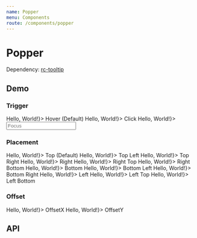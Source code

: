 ```yaml
---
name: Popper
menu: Components
route: /components/popper
---
```




# Popper

Dependency: [rc-tooltip](https://github.com/react-component/tooltip)

## Demo

### Trigger

<Playground>
  <Container>
    <Popper trigger={['hover']} overlay={<h1>Hello, World!</h1>}>
      <Box>Hover (Default)</Box>
    </Popper>
    <Popper trigger={['click']} overlay={<h1>Hello, World!</h1>}>
      <Box>Click</Box>
    </Popper>
    <Popper trigger={['focus']} overlay={<h1>Hello, World!</h1>}>
      <input placeholder="Focus" />
    </Popper>
  </Container>
</Playground>

### Placement

<Playground>
  <Container>
    <Popper placement="top" overlay={<h1>Hello, World!</h1>}>
      <Box>Top (Default)</Box>
    </Popper>
    <Popper placement="top-left" overlay={<h1>Hello, World!</h1>}>
      <Box>Top Left</Box>
    </Popper>
    <Popper placement="top-right" overlay={<h1>Hello, World!</h1>}>
      <Box>Top Right</Box>
    </Popper>
  </Container>
  <Container>
    <Popper placement="right" overlay={<h1>Hello, World!</h1>}>
      <Box>Right</Box>
    </Popper>
    <Popper placement="right-top" overlay={<h1>Hello, World!</h1>}>
      <Box>Right Top</Box>
    </Popper>
    <Popper placement="right-bottom" overlay={<h1>Hello, World!</h1>}>
      <Box>Right Bottom</Box>
    </Popper>
  </Container>
  <Container>
    <Popper placement="bottom" overlay={<h1>Hello, World!</h1>}>
      <Box>Bottom</Box>
    </Popper>
    <Popper placement="bottom-left" overlay={<h1>Hello, World!</h1>}>
      <Box>Bottom Left</Box>
    </Popper>
    <Popper placement="bottom-right" overlay={<h1>Hello, World!</h1>}>
      <Box>Bottom Right</Box>
    </Popper>
  </Container>
  <Container>
    <Popper placement="left" overlay={<h1>Hello, World!</h1>}>
      <Box>Left</Box>
    </Popper>
    <Popper placement="left-top" overlay={<h1>Hello, World!</h1>}>
      <Box>Left Top</Box>
    </Popper>
    <Popper placement="left-bottom" overlay={<h1>Hello, World!</h1>}>
      <Box>Left Bottom</Box>
    </Popper>
  </Container>
</Playground>

### Offset

<Playground>
  <Container>
    <Popper placement="right" offsetX={20} overlay={<h1>Hello, World!</h1>}>
      <Box>OffsetX</Box>
    </Popper>
    <Popper placement="top" offsetY={-20} overlay={<h1>Hello, World!</h1>}>
      <Box>OffsetY</Box>
    </Popper>
  </Container>
</Playground>

## API

<Props of={Popper} />

